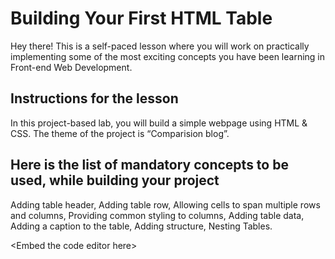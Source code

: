 # Building Your First HTML Table

Hey there! This is a self-paced lesson where you will work on practically implementing some of the most exciting concepts you have been learning in Front-end Web Development.


## Instructions for the lesson

In this project-based lab, you will build a simple webpage using HTML & CSS. The theme of the project is “Comparision blog”.


## Here is the list of mandatory concepts to be used, while building your project

Adding table header, Adding table row, Allowing cells to span multiple rows and columns, Providing common styling to columns, Adding table data, Adding a caption to the table, Adding structure, Nesting Tables.

&lt;Embed the code editor here>